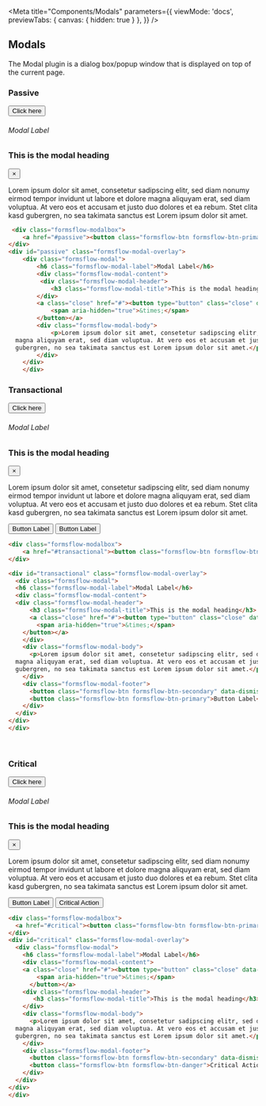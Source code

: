 

<Meta title="Components/Modals" parameters={{
    viewMode: 'docs',
    previewTabs: { 
      canvas: { hidden: true } 
     },
  }} />

## Modals
The Modal plugin is a dialog box/popup window that is displayed on top of the current page.

### Passive
 <div class="formsflow-modalbox">
    <a href="#passive"><button class="formsflow-btn formsflow-btn-primary">Click here</button></a>
</div>
<div id="passive" class="formsflow-modal-overlay">
    <div class="formsflow-modal">
        <h6 class="formsflow-modal-label">Modal Label</h6>
        <div class="formsflow-modal-content">
         <div class="formsflow-modal-header">
            <h3 class="formsflow-modal-title">This is the modal heading</h3>
        </div>
        <a href="#"><button type="button" class="close" data-dismiss="modal" aria-label="Close">
            <span aria-hidden="true">&times;</span>
        </button></a>
        <div class="formsflow-modal-body">
            <p>Lorem ipsum dolor sit amet, consetetur sadipscing elitr, sed diam nonumy eirmod tempor invidunt ut labore et dolore
  magna aliquyam erat, sed diam voluptua. At vero eos et accusam et justo duo dolores et ea rebum. Stet clita kasd
  gubergren, no sea takimata sanctus est Lorem ipsum dolor sit amet.</p>
        </div>
    </div>
</div>
</div>

```html dark
 <div class="formsflow-modalbox">
    <a href="#passive"><button class="formsflow-btn formsflow-btn-primary">Click here</button></a>
</div>
<div id="passive" class="formsflow-modal-overlay">
    <div class="formsflow-modal">
        <h6 class="formsflow-modal-label">Modal Label</h6>
        <div class="formsflow-modal-content">
         <div class="formsflow-modal-header">
            <h3 class="formsflow-modal-title">This is the modal heading</h3>
        </div>
        <a class="close" href="#"><button type="button" class="close" data-dismiss="modal" aria-label="Close">
            <span aria-hidden="true">&times;</span>
        </button></a>
        <div class="formsflow-modal-body">
            <p>Lorem ipsum dolor sit amet, consetetur sadipscing elitr, sed diam nonumy eirmod tempor invidunt ut labore et dolore
  magna aliquyam erat, sed diam voluptua. At vero eos et accusam et justo duo dolores et ea rebum. Stet clita kasd
  gubergren, no sea takimata sanctus est Lorem ipsum dolor sit amet.</p>
        </div>
    </div>
    </div>
```

 ### Transactional
<div class="formsflow-modalbox">
    <a href="#transactional"><button class="formsflow-btn formsflow-btn-primary">Click here</button></a>
</div>

<div id="transactional" class="formsflow-modal-overlay">
  <div class="formsflow-modal">
  <h6 class="formsflow-modal-label">Modal Label</h6>
  <div class="formsflow-modal-content">
  <div class="formsflow-modal-header">
      <h3 class="formsflow-modal-title">This is the modal heading</h3>
      <a href="#"><button type="button" class="close" data-dismiss="modal" aria-label="Close">
        <span aria-hidden="true">&times;</span>
    </button></a>
    </div>
    <div class="formsflow-modal-body">
      <p>Lorem ipsum dolor sit amet, consetetur sadipscing elitr, sed diam nonumy eirmod tempor invidunt ut labore et dolore
  magna aliquyam erat, sed diam voluptua. At vero eos et accusam et justo duo dolores et ea rebum. Stet clita kasd
  gubergren, no sea takimata sanctus est Lorem ipsum dolor sit amet.</p>
    </div>
    <div class="formsflow-modal-footer">
      <button class="formsflow-btn formsflow-btn-secondary" data-dismiss="modal">Button Label</button>
      <button class="formsflow-btn formsflow-btn-primary">Button Label</button>
    </div>
  </div>
</div>
</div>

```html dark
<div class="formsflow-modalbox">
    <a href="#transactional"><button class="formsflow-btn formsflow-btn-primary">Click here</button></a>
</div>

<div id="transactional" class="formsflow-modal-overlay">
  <div class="formsflow-modal">
  <h6 class="formsflow-modal-label">Modal Label</h6>
  <div class="formsflow-modal-content">
  <div class="formsflow-modal-header">
      <h3 class="formsflow-modal-title">This is the modal heading</h3>
      <a class="close" href="#"><button type="button" class="close" data-dismiss="modal" aria-label="Close">
        <span aria-hidden="true">&times;</span>
    </button></a>
    </div>
    <div class="formsflow-modal-body">
      <p>Lorem ipsum dolor sit amet, consetetur sadipscing elitr, sed diam nonumy eirmod tempor invidunt ut labore et dolore
  magna aliquyam erat, sed diam voluptua. At vero eos et accusam et justo duo dolores et ea rebum. Stet clita kasd
  gubergren, no sea takimata sanctus est Lorem ipsum dolor sit amet.</p>
    </div>
    <div class="formsflow-modal-footer">
      <button class="formsflow-btn formsflow-btn-secondary" data-dismiss="modal">Button Label</button>
      <button class="formsflow-btn formsflow-btn-primary">Button Label</button>
    </div>
  </div>
</div>
</div>
```
<br/>


 ### Critical
<div class="formsflow-modalbox">
  <a href="#critical"><button class="formsflow-btn formsflow-btn-primary">Click here</button></a>
</div>
<div id="critical" class="formsflow-modal-overlay">
  <div class="formsflow-modal">
    <h6 class="formsflow-modal-label">Modal Label</h6>
    <div class="formsflow-modal-content">
    <div class="formsflow-modal-header">
       <h3 class="formsflow-modal-title">This is the modal heading</h3>
    </div>
    <a class="close" href="#"><button type="button" class="close" data-dismiss="modal" aria-label="Close">
        <span aria-hidden="true">&times;</span>
      </button></a>
    <div class="formsflow-modal-body">
     <p>Lorem ipsum dolor sit amet, consetetur sadipscing elitr, sed diam nonumy eirmod tempor invidunt ut labore et dolore
  magna aliquyam erat, sed diam voluptua. At vero eos et accusam et justo duo dolores et ea rebum. Stet clita kasd
  gubergren, no sea takimata sanctus est Lorem ipsum dolor sit amet.</p>
    </div>
    <div class="formsflow-modal-footer">
      <button class="formsflow-btn formsflow-btn-secondary" data-dismiss="modal">Button Label</button>
      <button class="formsflow-btn formsflow-btn-danger">Critical Action</button>
    </div>
  </div>
</div>
</div>

```html dark
<div class="formsflow-modalbox">
  <a href="#critical"><button class="formsflow-btn formsflow-btn-primary">Click here</button></a>
</div>
<div id="critical" class="formsflow-modal-overlay">
  <div class="formsflow-modal">
    <h6 class="formsflow-modal-label">Modal Label</h6>
    <div class="formsflow-modal-content">
    <a class="close" href="#"><button type="button" class="close" data-dismiss="modal" aria-label="Close">
        <span aria-hidden="true">&times;</span>
      </button></a>
    <div class="formsflow-modal-header">
       <h3 class="formsflow-modal-title">This is the modal heading</h3>
    </div>
    <div class="formsflow-modal-body">
      <p>Lorem ipsum dolor sit amet, consetetur sadipscing elitr, sed diam nonumy eirmod tempor invidunt ut labore et dolore
  magna aliquyam erat, sed diam voluptua. At vero eos et accusam et justo duo dolores et ea rebum. Stet clita kasd
  gubergren, no sea takimata sanctus est Lorem ipsum dolor sit amet.</p>
    </div>
    <div class="formsflow-modal-footer">
      <button class="formsflow-btn formsflow-btn-secondary" data-dismiss="modal">Button Label</button>
      <button class="formsflow-btn formsflow-btn-danger">Critical Action</button>
    </div>
  </div>
</div>
</div>
```